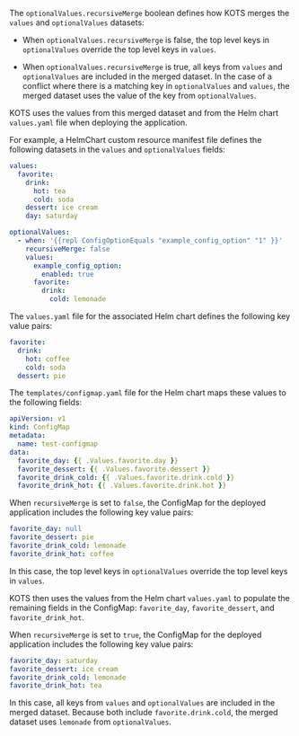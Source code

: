 The `optionalValues.recursiveMerge` boolean defines how KOTS merges the `values` and `optionalValues` datasets:

* When `optionalValues.recursiveMerge` is false, the top level keys in `optionalValues` override the top level keys in `values`.

* When `optionalValues.recursiveMerge` is true, all keys from `values` and `optionalValues` are included in the merged dataset. In the case of a conflict where there is a matching key in `optionalValues` and `values`, the merged dataset uses the value of the key from `optionalValues`.

KOTS uses the values from this merged dataset and from the Helm chart `values.yaml` file when deploying the application.

For example, a HelmChart custom resource manifest file defines the following datasets in the `values` and `optionalValues` fields:

```yaml
values:
  favorite:
    drink:
      hot: tea
      cold: soda
    dessert: ice cream
    day: saturday

optionalValues:
  - when: '{{repl ConfigOptionEquals "example_config_option" "1" }}'
    recursiveMerge: false
    values:
      example_config_option:
        enabled: true
      favorite:
        drink:
          cold: lemonade
```

The `values.yaml` file for the associated Helm chart defines the following key value pairs:

```yaml
favorite:
  drink:
    hot: coffee
    cold: soda
  dessert: pie
```
The `templates/configmap.yaml` file for the Helm chart maps these values to the following fields:

```yaml
apiVersion: v1
kind: ConfigMap
metadata:
  name: test-configmap
data:
  favorite_day: {{ .Values.favorite.day }}
  favorite_dessert: {{ .Values.favorite.dessert }}
  favorite_drink_cold: {{ .Values.favorite.drink.cold }}
  favorite_drink_hot: {{ .Values.favorite.drink.hot }}
```

When `recursiveMerge` is set to `false`, the ConfigMap for the deployed application includes the following key value pairs:

```yaml
favorite_day: null
favorite_dessert: pie
favorite_drink_cold: lemonade
favorite_drink_hot: coffee
```

In this case, the top level keys in `optionalValues` override the top level keys in `values`.

KOTS then uses the values from the Helm chart `values.yaml` to populate the remaining fields in the ConfigMap: `favorite_day`, `favorite_dessert`, and `favorite_drink_hot`.

When `recursiveMerge` is set to `true`, the ConfigMap for the deployed application includes the following key value pairs:

```yaml
favorite_day: saturday
favorite_dessert: ice cream
favorite_drink_cold: lemonade
favorite_drink_hot: tea
```

In this case, all keys from `values` and `optionalValues` are included in the merged dataset. Because both include `favorite.drink.cold`, the merged dataset uses `lemonade` from `optionalValues`.
